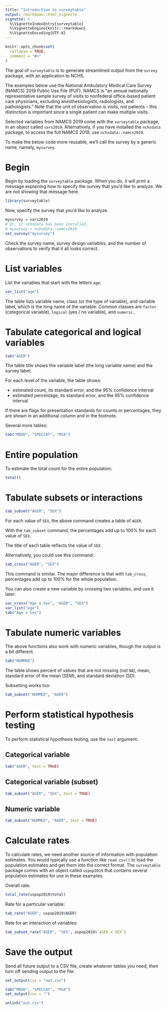 ```yaml
---
title: "Introduction to surveytable"
output: rmarkdown::html_vignette
vignette: >
  %\VignetteIndexEntry{surveytable}
  %\VignetteEngine{knitr::rmarkdown}
  %\VignetteEncoding{UTF-8}
---
```


```r
knitr::opts_chunk$set(
  collapse = TRUE,
  comment = "#>"
)
```

The goal of `surveytable` is to generate streamlined output from the `survey` package, with an application to NCHS.

The examples below use the National Ambulatory Medical Care Survey (NAMCS) 2019 Public Use File (PUF). NAMCS is "an annual nationally representative sample survey of visits to nonfederal office-based patient care physicians, excluding anesthesiologists, radiologists, and pathologists." Note that the unit of observation is visits, not patients – this distinction is important since a single patient can make multiple visits.

Selected variables from NAMCS 2019 come with the `surveytable` package, in an object called `vars2019`. Alternatively, if you have installed the `nchsdata` package, to access the full NAMCS 2019, use `nchsdata::namcs2019`.

To make the below code more reusable, we'll call the survey by a generic name, namely, `mysurvey`.

# Begin

Begin by loading the `surveytable` package. When you do, it will print a message explaining how to specify the survey that you'd like to analyze. We are not showing that message here. 

```r
library(surveytable)
```

Now, specify the survey that you'd like to analyze.

```r
mysurvey = vars2019
# Or, if nchsdata has been installed, 
# mysurvey = nchsdata::namcs2019
set_survey("mysurvey")
```

Check the survey name, survey design variables, and the number of observations to verify that it all looks correct.

# List variables

List the variables that start with the letters `age`:

```r
var_list("age")
```

The table lists variable name, class (or the type of variable), and variable label, which is the long name of the variable. Common classes are `factor` (categorical variable), `logical` (yes / no variable), and `numeric`.

# Tabulate categorical and logical variables
```r
tab("AGER")
```

The table title shows the variable label (the long variable name) and the survey label.

For each level of the variable, the table shows:

* estimated count, its standard error, and the 95% confidence interval
* estimated percentage, its standard error, and the 95% confidence interval

If there are flags for presentation standards for counts or percentages, they are shown in an additional column and in the footnote. 

Several more tables: 

```r
tab("MDDO", "SPECCAT", "MSA")
```

# Entire population
To estimate the total count for the entire population:

```r
total()
```

# Tabulate subsets or interactions
```r
tab_subset("AGER", "SEX")
```

For each value of `SEX`, the above command creates a table of `AGER`. 

With the `tab_subset` command, the percentages add up to 100% for each value of `SEX`.

The title of each table reflects the value of `SEX`.

Alternatively, you could use this command:

```r
tab_cross("AGER", "SEX")
```

This command is similar. The major difference is that with `tab_cross`, percentages add up to 100% for the whole population.

You can also create a new variable by crossing two variables, and use it later:

```r
var_cross("Age x Sex", "AGER", "SEX")
var_list("age")
tab("Age x Sex")
```

# Tabulate numeric variables
The above functions also work with numeric variables, though the output is a bit different. 

```r
tab("NUMMED")
```

The table shows percent of values that are not missing (not `NA`), mean, standard error of the mean (SEM), and standard deviation (SD). 

Subsetting works too:

```r
tab_subset("NUMMED", "AGER")
```

# Perform statistical hypothesis testing
To perform statistical hypothesis testing, use the `test` argument. 

## Categorical variable
```r
tab("AGER", test = TRUE)
```

## Categorical variable (subset)
```r
tab_subset("AGER", "SEX", test = TRUE)
```

## Numeric variable
```r
tab_subset("NUMMED", "AGER", test = TRUE)
```

# Calculate rates
To calculate rates, we need another source of information with population estimates. You would typically use a function like `read.csv()` to load the population estimates and get them into the correct format. The `surveytable` package comes with an object called `uspop2019` that contains several population estimates for use in these examples.

Overall rate:
```r
total_rate(uspop2019$total)
```

Rate for a particular variable:
```r
tab_rate("AGER", uspop2019$AGER)
```

Rate for an interaction of variables:
```r
tab_subset_rate("AGER", "SEX", uspop2019$`AGER x SEX`)
```

# Save the output
Send all future output to a CSV file, create whatever tables you need, then turn off sending output to the file:

```r
set_output(csv = "out.csv")
```

```r
tab("MDDO", "SPECCAT", "MSA")
set_output(csv = "")
```

```r
unlink("out.csv")
```
